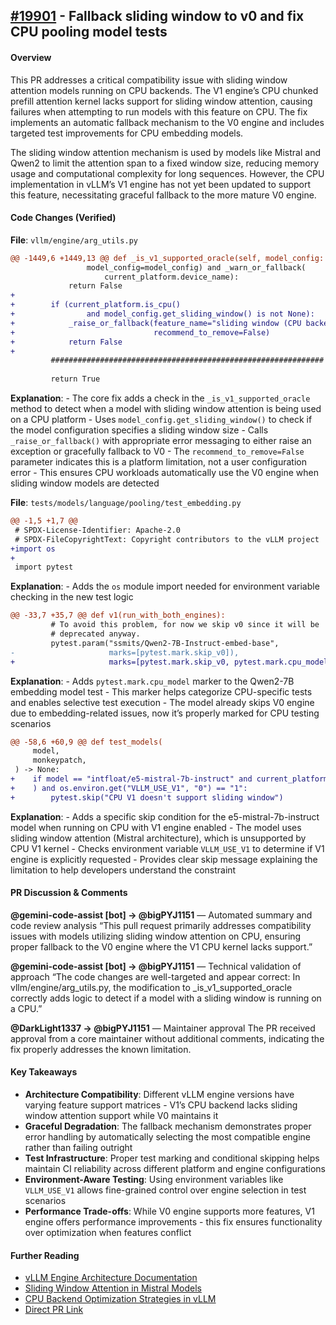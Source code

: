 ## [#19901](https://github.com/vllm-project/vllm/pull/19901) - Fallback sliding window to v0 and fix CPU pooling model tests

#### Overview
This PR addresses a critical compatibility issue with sliding window attention models running on CPU backends. The V1 engine's CPU chunked prefill attention kernel lacks support for sliding window attention, causing failures when attempting to run models with this feature on CPU. The fix implements an automatic fallback mechanism to the V0 engine and includes targeted test improvements for CPU embedding models.

The sliding window attention mechanism is used by models like Mistral and Qwen2 to limit the attention span to a fixed window size, reducing memory usage and computational complexity for long sequences. However, the CPU implementation in vLLM's V1 engine has not yet been updated to support this feature, necessitating graceful fallback to the more mature V0 engine.

#### Code Changes (Verified)

**File**: `vllm/engine/arg_utils.py`

```diff
@@ -1449,6 +1449,13 @@ def _is_v1_supported_oracle(self, model_config: ModelConfig) -> bool:
                 model_config=model_config) and _warn_or_fallback(
                     current_platform.device_name):
             return False
+
+        if (current_platform.is_cpu()
+                and model_config.get_sliding_window() is not None):
+            _raise_or_fallback(feature_name="sliding window (CPU backend)",
+                               recommend_to_remove=False)
+            return False
+
         #############################################################
 
         return True
```

**Explanation**: 
- The core fix adds a check in the `_is_v1_supported_oracle` method to detect when a model with sliding window attention is being used on a CPU platform
- Uses `model_config.get_sliding_window()` to check if the model configuration specifies a sliding window size
- Calls `_raise_or_fallback()` with appropriate error messaging to either raise an exception or gracefully fallback to V0
- The `recommend_to_remove=False` parameter indicates this is a platform limitation, not a user configuration error
- This ensures CPU workloads automatically use the V0 engine when sliding window models are detected

**File**: `tests/models/language/pooling/test_embedding.py`

```diff
@@ -1,5 +1,7 @@
 # SPDX-License-Identifier: Apache-2.0
 # SPDX-FileCopyrightText: Copyright contributors to the vLLM project
+import os
+
 import pytest
```

**Explanation**: 
- Adds the `os` module import needed for environment variable checking in the new test logic

```diff
@@ -33,7 +35,7 @@ def v1(run_with_both_engines):
         # To avoid this problem, for now we skip v0 since it will be
         # deprecated anyway.
         pytest.param("ssmits/Qwen2-7B-Instruct-embed-base",
-                     marks=[pytest.mark.skip_v0]),
+                     marks=[pytest.mark.skip_v0, pytest.mark.cpu_model]),
```

**Explanation**: 
- Adds `pytest.mark.cpu_model` marker to the Qwen2-7B embedding model test
- This marker helps categorize CPU-specific tests and enables selective test execution
- The model already skips V0 engine due to embedding-related issues, now it's properly marked for CPU testing scenarios

```diff
@@ -58,6 +60,9 @@ def test_models(
     model,
     monkeypatch,
 ) -> None:
+    if model == "intfloat/e5-mistral-7b-instruct" and current_platform.is_cpu(
+    ) and os.environ.get("VLLM_USE_V1", "0") == "1":
+        pytest.skip("CPU V1 doesn't support sliding window")
```

**Explanation**: 
- Adds a specific skip condition for the e5-mistral-7b-instruct model when running on CPU with V1 engine enabled
- The model uses sliding window attention (Mistral architecture), which is unsupported by CPU V1 kernel
- Checks environment variable `VLLM_USE_V1` to determine if V1 engine is explicitly requested
- Provides clear skip message explaining the limitation to help developers understand the constraint

#### PR Discussion & Comments

**@gemini-code-assist[bot] → @bigPYJ1151** — Automated summary and code review analysis
"This pull request primarily addresses compatibility issues with models utilizing sliding window attention on CPU, ensuring proper fallback to the V0 engine where the V1 CPU kernel lacks support."

**@gemini-code-assist[bot] → @bigPYJ1151** — Technical validation of approach
"The code changes are well-targeted and appear correct: In vllm/engine/arg_utils.py, the modification to _is_v1_supported_oracle correctly adds logic to detect if a model with a sliding window is running on a CPU."

**@DarkLight1337 → @bigPYJ1151** — Maintainer approval
The PR received approval from a core maintainer without additional comments, indicating the fix properly addresses the known limitation.

#### Key Takeaways

- **Architecture Compatibility**: Different vLLM engine versions have varying feature support matrices - V1's CPU backend lacks sliding window attention support while V0 maintains it
- **Graceful Degradation**: The fallback mechanism demonstrates proper error handling by automatically selecting the most compatible engine rather than failing outright
- **Test Infrastructure**: Proper test marking and conditional skipping helps maintain CI reliability across different platform and engine configurations
- **Environment-Aware Testing**: Using environment variables like `VLLM_USE_V1` allows fine-grained control over engine selection in test scenarios
- **Performance Trade-offs**: While V0 engine supports more features, V1 engine offers performance improvements - this fix ensures functionality over optimization when features conflict

#### Further Reading

- [vLLM Engine Architecture Documentation](https://docs.vllm.ai/en/latest/dev/engine/engine.html)
- [Sliding Window Attention in Mistral Models](https://arxiv.org/abs/2310.06825)
- [CPU Backend Optimization Strategies in vLLM](https://github.com/vllm-project/vllm/tree/main/vllm/attention/backends)
- [Direct PR Link](https://github.com/vllm-project/vllm/pull/19901)